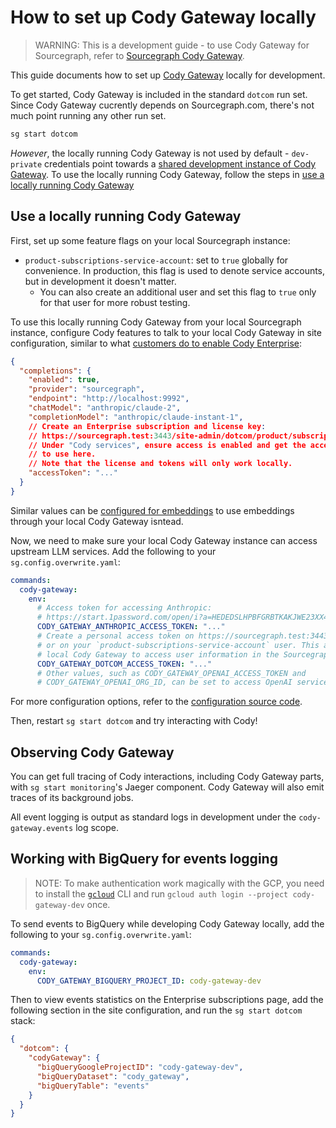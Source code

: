 # How to set up Cody Gateway locally

> WARNING: This is a development guide - to use Cody Gateway for Sourcegraph, refer to [Sourcegraph Cody Gateway](/cody/core-concepts/cody-gateway).

This guide documents how to set up [Cody Gateway](https://handbook.sourcegraph.com/departments/engineering/teams/cody/cody-gateway/) locally for development.

To get started, Cody Gateway is included in the standard `dotcom` run set.
Since Cody Gateway cucrently depends on Sourcegraph.com, there's not much point running any other run set.

```sh
sg start dotcom
```

*However*, the locally running Cody Gateway is not used by default - `dev-private` credentials point towards a [shared development instance of Cody Gateway](https://handbook.sourcegraph.com/departments/engineering/teams/cody/cody-gateway/).
To use the locally running Cody Gateway, follow the steps in [use a locally running Cody Gateway](#use-a-locally-running-cody-gateway)

## Use a locally running Cody Gateway

First, set up some feature flags on your local Sourcegraph instance:

- `product-subscriptions-service-account`: set to `true` globally for convenience.
  In production, this flag is used to denote service accounts, but in development it doesn't matter.
  - You can also create an additional user and set this flag to `true` only for that user for more robust testing.

To use this locally running Cody Gateway from your local Sourcegraph instance, configure Cody features to talk to your local Cody Gateway in site configuration, similar to what [customers do to enable Cody Enterprise](/cody/overview/enable-cody-enterprise):

```json
{
  "completions": {
    "enabled": true,
    "provider": "sourcegraph",
    "endpoint": "http://localhost:9992",
    "chatModel": "anthropic/claude-2",
    "completionModel": "anthropic/claude-instant-1",
    // Create an Enterprise subscription and license key:
    // https://sourcegraph.test:3443/site-admin/dotcom/product/subscriptions
    // Under "Cody services", ensure access is enabled and get the access token
    // to use here.
    // Note that the license and tokens will only work locally.
    "accessToken": "..."
  }
}
```

Similar values can be [configured for embeddings](https://docs.sourcegraph.com/cody/core-concepts/embeddings) to use embeddings through your local Cody Gateway isntead.

Now, we need to make sure your local Cody Gateway instance can access upstream LLM services.
Add the following to your `sg.config.overwrite.yaml`:

```yaml
commands:
  cody-gateway:
    env:
      # Access token for accessing Anthropic:
      # https://start.1password.com/open/i?a=HEDEDSLHPBFGRBTKAKJWE23XX4&h=my.1password.com&i=athw572l6xqqvtnbbgadevgbqi&v=dnrhbauihkhjs5ag6vszsme45a
      CODY_GATEWAY_ANTHROPIC_ACCESS_TOKEN: "..."
      # Create a personal access token on https://sourcegraph.test:3443/user/settings/tokens
      # or on your `product-subscriptions-service-account` user. This allows your
      # local Cody Gateway to access user information in the Sourcegraph instance.
      CODY_GATEWAY_DOTCOM_ACCESS_TOKEN: "..."
      # Other values, such as CODY_GATEWAY_OPENAI_ACCESS_TOKEN and
      # CODY_GATEWAY_OPENAI_ORG_ID, can be set to access OpenAI services as well.
```

For more configuration options, refer to the [configuration source code](https://github.com/sourcegraph/sourcegraph/blob/main/cmd/cody-gateway/shared/config.go#L60).

Then, restart `sg start dotcom` and try interacting with Cody!

## Observing Cody Gateway

You can get full tracing of Cody interactions, including Cody Gateway parts, with `sg start monitoring`'s Jaeger component.
Cody Gateway will also emit traces of its background jobs.

All event logging is output as standard logs in development under the `cody-gateway.events` log scope.

## Working with BigQuery for events logging

> NOTE: To make authentication work magically with the GCP, you need to install the [`gcloud`](https://cloud.google.com/sdk/docs/install-sdk) CLI and
run `gcloud auth login --project cody-gateway-dev` once.

To send events to BigQuery while developing Cody Gateway locally, add the following to your `sg.config.overwrite.yaml`:

```yaml
commands:
  cody-gateway:
    env:
      CODY_GATEWAY_BIGQUERY_PROJECT_ID: cody-gateway-dev
```

Then to view events statistics on the Enterprise subscriptions page, add the following section in the site configuration, and run the `sg start dotcom` stack:

```json
{
  "dotcom": {
    "codyGateway": {
      "bigQueryGoogleProjectID": "cody-gateway-dev",
      "bigQueryDataset": "cody_gateway",
      "bigQueryTable": "events"
    }
  }
}
```
